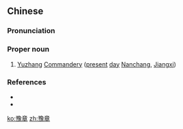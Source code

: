 ==Chinese==
{{zh-forms}}

===Pronunciation===
{{zh-pron
|m=Yùzhāng
|cat=pn
}}

===Proper noun===
{{zh-proper noun}}

# {{lb|zh|archaic}} [[w:Nanchang|Yuzhang]] [[w:Commandery (China)|Commandery]] ([[present]] [[day]] [[Nanchang]], [[Jiangxi]])

===References===
* {{pedialite|Nanchang}}
* {{pedialite|豫章郡|lang=zh}}

[[ko:豫章]]
[[zh:豫章]]